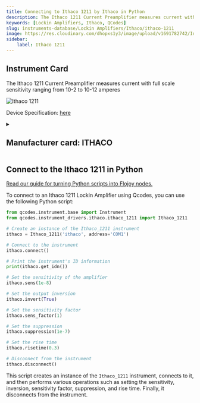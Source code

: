 ```yaml
---
title: Connecting to Ithaco 1211 by Ithaco in Python
description: The Ithaco 1211 Current Preamplifier measures current with full scale sensitivity ranging from 10-2 to 10-12 amperes
keywords: [Lockin Amplifiers, Ithaco, QCodes] 
slug: instruments-database/Lockin Amplifiers/Ithaco/ithaco-1211 
image: https://res.cloudinary.com/dhopxs1y3/image/upload/v1691782742/Instruments/Lockin%20Amplifiers/Ithaco-1211/Ithaco-1211.jpg
sidebar:
    label: Ithaco 1211 
---
```



## Instrument Card

The Ithaco 1211 Current Preamplifier measures current with full scale sensitivity ranging from 10-2 to 10-12 amperes

![Ithaco 1211](https://res.cloudinary.com/dhopxs1y3/image/upload/v1691782742/Instruments/Lockin%20Amplifiers/Ithaco-1211/Ithaco-1211.jpg)

Device Specification: [here](https://www.artisantg.com/TestMeasurement/56129-1/DL-Instruments-Ithaco-1211-Current-Preamplifier#)

<details style={{ marginTop: "15px"}}>
<summary><h2 style={{display:'inline'}}>Manufacturer card: ITHACO</h2></summary>

![ITHACO](https://res.cloudinary.com/dhopxs1y3/image/upload/v1692806141/Instruments/Vendor%20Logos/Ithaco.png)

Artisan Technology Group ® is a team of top-talent engineers and customer service specialists. We serve organizations that need to maintain and extend the life of their critical industrial, commercial, and military systems beyond obsolescence.

- Headquarters: USA
- Yearly Revenue (millions, USD): 17
- Vendor Website: [here](https://www.artisantg.com/)

</details>


<FeaturedInstrumentVideo category="LOCKIN_AMPLIFIERS" />

## Connect to the Ithaco 1211 in Python

[Read our guide for turning Python scripts into Flojoy nodes.](https://docs.flojoy.ai/contribution/blocks/custom-flojoy-block/)



<Tabs>
<TabItem value="Flojoy" label="Flojoy" className="flojoy-instrument-tabs">

<SectionsCard category="LOCKIN_AMPLIFIERS" manufacturer="Ithaco"></SectionsCard>

</TabItem>
<TabItem value="QCodes" label="QCodes">

To connect to an Ithaco 1211 Lockin Amplifier using Qcodes, you can use the following Python script:

```python
from qcodes.instrument.base import Instrument
from qcodes.instrument_drivers.ithaco.ithaco_1211 import Ithaco_1211

# Create an instance of the Ithaco_1211 instrument
ithaco = Ithaco_1211('ithaco', address='COM1')

# Connect to the instrument
ithaco.connect()

# Print the instrument's ID information
print(ithaco.get_idn())

# Set the sensitivity of the amplifier
ithaco.sens(1e-8)

# Set the output inversion
ithaco.invert(True)

# Set the sensitivity factor
ithaco.sens_factor(1)

# Set the suppression
ithaco.suppression(1e-7)

# Set the rise time
ithaco.risetime(0.3)

# Disconnect from the instrument
ithaco.disconnect()
```

This script creates an instance of the `Ithaco_1211` instrument, connects to it, and then performs various operations such as setting the sensitivity, inversion, sensitivity factor, suppression, and rise time. Finally, it disconnects from the instrument.

</TabItem>
</Tabs>